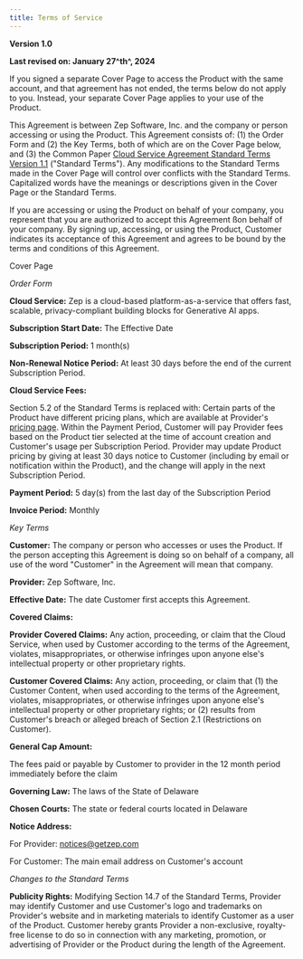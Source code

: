 ```yaml
---
title: Terms of Service
---
```


**Version 1.0**

**Last revised on: January 27^th^, 2024**

If you signed a separate Cover Page to access the Product with the same
account, and that agreement has not ended, the terms below do not apply
to you. Instead, your separate Cover Page applies to your use of the
Product.

This Agreement is between Zep Software, Inc. and the company or person
accessing or using the Product. This Agreement consists of: (1) the
Order Form and (2) the Key Terms, both of which are on the Cover Page
below, and (3) the Common Paper [Cloud Service Agreement Standard Terms
Version 1.1](https://commonpaper.com/standards/cloud-service-agreement/1.1/)
("Standard Terms"). Any modifications to the Standard Terms made in the
Cover Page will control over conflicts with the Standard Terms.
Capitalized words have the meanings or descriptions given in the Cover
Page or the Standard Terms.

If you are accessing or using the Product on behalf of your company, you represent that you
are authorized to accept this Agreement ßon behalf of your company. By
signing up, accessing, or using the Product, Customer indicates its
acceptance of this Agreement and agrees to be bound by the terms and
conditions of this Agreement.

Cover Page

*Order Form*

**Cloud Service:** Zep is a cloud-based platform-as-a-service that
offers fast, scalable, privacy-compliant building blocks for Generative
AI apps.

**Subscription Start Date:** The Effective Date

**Subscription Period:** 1 month(s)

**Non-Renewal Notice Period:** At least 30 days before the end of the
current Subscription Period.

**Cloud Service Fees:**

Section 5.2 of the Standard Terms is replaced with: Certain parts of the
Product have different pricing plans, which are available at Provider's
[pricing page](/service-plans). Within the Payment
Period, Customer will pay Provider fees based on the Product tier
selected at the time of account creation and Customer's usage per
Subscription Period. Provider may update Product pricing by giving at
least 30 days notice to Customer (including by email or notification
within the Product), and the change will apply in the next Subscription
Period.

**Payment Period:** 5 day(s) from the last day of the Subscription
Period

**Invoice Period:** Monthly

*Key Terms*

**Customer:** The company or person who accesses or uses the Product. If
the person accepting this Agreement is doing so on behalf of a company,
all use of the word \"Customer\" in the Agreement will mean that
company.

**Provider:** Zep Software, Inc.

**Effective Date:** The date Customer first accepts this Agreement.

**Covered Claims:**

**Provider Covered Claims:** Any action, proceeding, or claim that the
Cloud Service, when used by Customer according to the terms of the
Agreement, violates, misappropriates, or otherwise infringes upon anyone
else's intellectual property or other proprietary rights.

**Customer Covered Claims:** Any action, proceeding, or claim that (1)
the Customer Content, when used according to the terms of the Agreement,
violates, misappropriates, or otherwise infringes upon anyone else's
intellectual property or other proprietary rights; or (2) results from
Customer's breach or alleged breach of Section 2.1 (Restrictions on
Customer).

**General Cap Amount:**

The fees paid or payable by Customer to provider in the 12 month period
immediately before the claim

**Governing Law:** The laws of the State of Delaware

**Chosen Courts:** The state or federal courts located in Delaware

**Notice Address:**

For Provider: notices@getzep.com

For Customer: The main email address on Customer's account

*Changes to the Standard Terms*

**Publicity Rights:** Modifying Section 14.7 of the Standard Terms,
Provider may identify Customer and use Customer's logo and trademarks on
Provider's website and in marketing materials to identify Customer as a
user of the Product. Customer hereby grants Provider a non-exclusive,
royalty-free license to do so in connection with any marketing,
promotion, or advertising of Provider or the Product during the length
of the Agreement.

